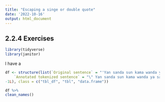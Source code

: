 ```yaml
---
title: "Escaping a singe or double quote"
date: '2022-10-16'
output: html_document
---
```


## 2.2.4 Exercises

```r
library(tidyverse)
library(janitor)
```

I have a 

```r
df <- structure(list(`Original sentence` = "'Yan sanda sun kama wanda ya sato tallafin korona na jihar Benue ya sayar a Kano.", 
    `Annotated tokenized sentence` = "\" Yan sanda sun kama wanda ya sato tallafin korona na jihar Benue ya sayar a Kano ."), row.names = c(NA, 
-1L), class = c("tbl_df", "tbl", "data.frame"))

```


```r
df %>%
clean_names()


```

<style>
body {
text-align: justify}
</style>
